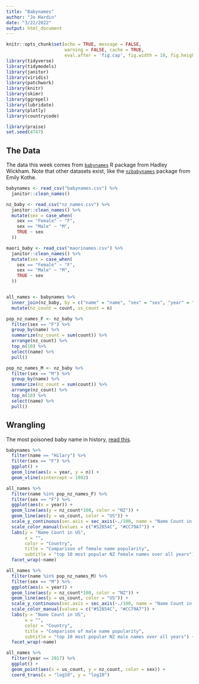 ```yaml
---
title: "Babynames"
author: "Jo Hardin"
date: "3/22/2022"
output: html_document
---
```



```r
knitr::opts_chunk$set(echo = TRUE, message = FALSE, 
                      warning = FALSE, cache = TRUE,
                      eval.after = 'fig.cap', fig.width = 10, fig.height = 6)
library(tidyverse)
library(tidymodels)
library(janitor)
library(viridis)
library(patchwork)
library(knitr)
library(skimr)
library(ggrepel)
library(lubridate)
library(plotly)
library(countrycode)

library(praise)
set.seed(4747)
```


## The Data

The data this week comes from [`babynames`](http://hadley.github.io/babynames/) R package from Hadley Wickham. Note that other datasets exist, like the [`nzbabynames`](https://github.com/ekothe/nzbabynames) package from Emily Kothe.


```r
babynames <- read_csv("babynames.csv") %>%
  janitor::clean_names()

nz_baby <- read_csv("nz_names.csv") %>%
  janitor::clean_names() %>%
  mutate(sex = case_when(
    sex == "Female" ~ "F",
    sex == "Male" ~ "M",
    TRUE ~ sex
  ))

maori_baby <- read_csv("maorinames.csv") %>%
  janitor::clean_names() %>%
  mutate(sex = case_when(
    sex == "Female" ~ "F",
    sex == "Male" ~ "M",
    TRUE ~ sex
  ))


all_names <- babynames %>% 
  inner_join(nz_baby, by = c("name" = "name", "sex" = "sex", "year" = "year")) %>%
  mutate(nz_count = count, us_count = n)

pop_nz_names_F <- nz_baby %>%
  filter(sex == "F") %>%
  group_by(name) %>%
  summarize(nz_count = sum(count)) %>%
  arrange(nz_count) %>%
  top_n(10) %>% 
  select(name) %>%
  pull()

pop_nz_names_M <- nz_baby %>%
  filter(sex == "M") %>%
  group_by(name) %>%
  summarize(nz_count = sum(count)) %>%
  arrange(nz_count) %>%
  top_n(10) %>% 
  select(name) %>%
  pull()
```



## Wrangling

The most poisoned baby name in history, [read this](https://hilaryparker.com/2013/01/30/hilary-the-most-poisoned-baby-name-in-us-history/).

```r
babynames %>%
  filter(name == "Hilary") %>%
  filter(sex == "F") %>%
  ggplot() + 
  geom_line(aes(x = year, y = n)) + 
  geom_vline(xintercept = 1992)
```




```r
all_names %>%
  filter(name %in% pop_nz_names_F) %>%
  filter(sex == "F") %>%
  ggplot(aes(x = year)) + 
  geom_line(aes(y = nz_count*100, color = "NZ")) + 
  geom_line(aes(y = us_count, color = "US")) + 
  scale_y_continuous(sec.axis = sec_axis(~./100, name = "Name Count in NZ") ) +
  scale_color_manual(values = c("#52854C", "#CC79A7")) + 
  labs(y = "Name Count in US",
       x = "",
       color = "Country",
       title = "Comparison of female name popularity",
       subtitle = "top 10 most popular NZ female names over all years") + 
  facet_wrap(~name)
```


```r
all_names %>%
  filter(name %in% pop_nz_names_M) %>%
  filter(sex == "M") %>%
  ggplot(aes(x = year)) + 
  geom_line(aes(y = nz_count*100, color = "NZ")) + 
  geom_line(aes(y = us_count, color = "US")) + 
  scale_y_continuous(sec.axis = sec_axis(~./100, name = "Name Count in NZ") ) +
  scale_color_manual(values = c("#52854C", "#CC79A7")) + 
  labs(y = "Name Count in US",
       x = "",
       color = "Country",
       title = "Comparison of male name popularity",
       subtitle = "top 10 most popular NZ male names over all years") + 
  facet_wrap(~name)
```





```r
all_names %>%
  filter(year == 2017) %>%
  ggplot() + 
  geom_point(aes(x = us_count, y = nz_count, color = sex)) +
  coord_trans(x = "log10", y = "log10")
```



